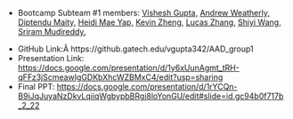 * Bootcamp Subteam #1 members: [[Notebook Vishesh Gupta|Vishesh Gupta,]] [[Notebook Andrew Tyler Weatherly|Andrew Weatherly,]] [[Notebook Diptendu Maity|Diptendu Maity,]] [[Notebook Heidi Mae Yap|Heidi Mae Yap,]] [[Notebook Kevin Zheng|Kevin Zheng,]] [[Notebook Lucas Zhang|Lucas Zhang,]] [[Notebook Shiyi Wang|Shiyi Wang,]] [[Notebook Sriram Mudireddy|Sriram Mudireddy.]]

* GitHub Link:Â https://github.gatech.edu/vgupta342/AAD_group1
* Presentation Link: https://docs.google.com/presentation/d/1y6xUunAgmt_tRH-qFFz3jScmeawIgGDKbXhcWZBMxC4/edit?usp=sharing
* Final PPT: https://docs.google.com/presentation/d/1rYCQn-B9iJqJuyaNzDkvLqiiqWgbypbBRgj8loYonGU/edit#slide=id.gc94b0f717b_2_22
